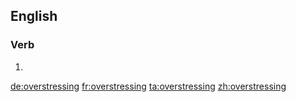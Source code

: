 ==English==

===Verb===
{{head|en|present participle}}

# {{present participle of|overstress|lang=en}}

[[de:overstressing]]
[[fr:overstressing]]
[[ta:overstressing]]
[[zh:overstressing]]